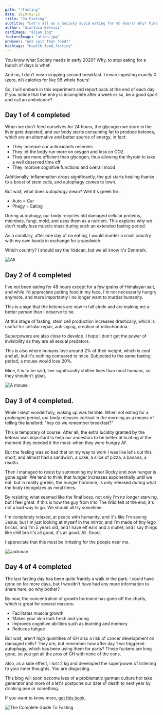 ```yaml
---
path: "/fasting"
date: 2020-02-25
title: "On Fasting"
subTitle: "Let's all as a Society avoid eating for 96 hours! Why? Find out!"
author: "Gianluca Belvisi"
cardImage: "alien.jpg"
featureImage: "alien.jpg"
onHover: "and spit that food!"
hashtags: "health,food,fasting"
---
```

You know what Society needs in early 2020? Why, to stop eating for a bunch of days is what!

And no, I don't mean skipping second breakfast. I mean ingesting exactly 0 (zero, nil) calories for like 96 whole hours!

So, I will embark in this experiment and report back at the end of each day. If you notice that the entry is incomplete after a week or so, be a good sport and call an ambulance?

## Day 1 of 4 completed

When we don't feed ourselves for 24 hours, the glycogen we store in the liver gets depleted, and our body starts consuming fat to produce ketones, which are an alternative and better source of energy. In fact:

* They increase our antioxidants reserves
* They let the body run more on oxygen and less on CO2
* They are more efficient than glycogen, thus allowing the thyroid to take a well deserved time off
* They improve cognitive functions and overall mood

Additionally, inflammation drops significantly, the gut starts healing thanks to a boost of stem cells, and autophagy comes to town.

But wait, what does *autophagy* mean? Well it's greek for:
* Auto = Car
* Phagy = Eating

During autophagy, our body recycles old damaged cellular proteins, microbes, fungi, mold, and uses them as a nutrient. This explains why we don't really lose muscle mass during such an extended fasting period.

As a corollary, after one day of no eating, I would murder a small country with my own hands in exchange for a sandwich.

Which country? I should say the Vatican, but we all know it's Denmark.

![Alt](raw.png)

## Day 2 of 4 completed

I've not been eating for 48 hours except for a few grains of Himalayan salt, and while I'd appreciate putting food in my face, I'm not necessarily hungry anymore, and more importantly I no longer want to murder humanity.

This is a sign that the ketones are now in full circle and are making me a better person than I deserve to be.

At this stage of fasting, stem cell production increases drastically, which is useful for cellular repair, anti-aging, creation of mitochondria.

Superpowers are also close to develop. I hope I don't get the power of invisibility as they are all sexual predators.

This is also where humans lose around 2% of their weight, which is cool and all, but it's nothing compared to mice. Subjected to the same fasting period, a mouse would lose 20%.

Mice, it is to be said, live significantly shittier lives than most humans, so they shouldn't gloat.

![A mouse](mouse.jpg)

## Day 3 of 4 completed.

While I slept wonderfully, waking up was terrible. When not eating for a prolonged period, our body releases cortisol in the morning as a means of telling the landlord: "hey do we remember breakfast?"

This is temporary of course. After all, the extra lucidity granted by the ketosis was important to help our ancestors to be better at hunting at the moment they needed it the most: when they were hungry AF.

But the feeling was so bad that on my way to work I was like let's cut this short, and almost had a sandwich, a cake, a slice of pizza, a banana, a risotto.

Then I managed to resist by summoning my inner Rocky and now hunger is gone again. We tend to think that hunger increases exponentially until we eat, but in reality ghrelin, the hunger hormone, is only released during what the body recognizes as meal times.

By resisting what seemed like the final boss, not only I'm no longer starving, but I feel great. If this is how the guy from Into The Wild felt at the end, it's not a bad way to go. We should all try sometime.

I'm completely relaxed, at peace with humanity, and it's like I'm seeing Jesus, but I'm just looking at myself in the mirror, and I'm made of tiny lego bricks, and I'm 5 years old, and I have elf ears and a mullet, and I say things like chill bro it's all good, it's all good. All. Good.

I appreciate that this must be irritating for the people near me.

![Jackman](jackman.png)

## Day 4 of 4 completed

The last fasting day has been quite frankly a walk in the park. I could have gone on for more days, but I wouldn't have had any more information to share here, so why bother?

By now, the concentration of growth hormone has gone off the charts, which is great for several reasons:

* Facilitates muscle growth
* Makes your skin look fresh and young
* Improves cognitive abilities such as learning and memory
* Reduces fatigue

But wait, aren't high quantities of GH also a risk of cancer development on damaged cells? They are, but remember how after day 1 we triggered autophagy, which has been using them for parts? Those fuckers are long gone, so you get all the pros of GH with none of the cons.

Also, as a side effect, I lost 2 kg and developed the superpower of listening to your inner thoughts. You are disgusting.

This blog will soon become less of a problematic german culture hot take generator and more of a let's postpone our date of death to next year by drinking pee or something.

If you want to know more, [get this book](https://www.bookdepository.com/Complete-Guide-Fasting-Jimmy-Moore/9781628600018).

![The Complete Guide To Fasting](book.png)
